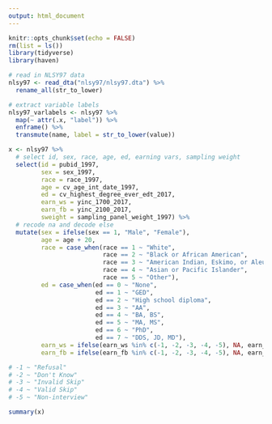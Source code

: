 ```yaml
---
output: html_document
---
```


```r
knitr::opts_chunk$set(echo = FALSE)
rm(list = ls())
library(tidyverse)
library(haven)

# read in NLSY97 data
nlsy97 <- read_dta("nlsy97/nlsy97.dta") %>%
  rename_all(str_to_lower)

# extract variable labels
nlsy97_varlabels <- nlsy97 %>%
  map(~ attr(.x, "label")) %>% 
  enframe() %>%
  transmute(name, label = str_to_lower(value))

x <- nlsy97 %>% 
  # select id, sex, race, age, ed, earning vars, sampling weight
  select(id = pubid_1997, 
         sex = sex_1997, 
         race = race_1997, 
         age = cv_age_int_date_1997, 
         ed = cv_highest_degree_ever_edt_2017, 
         earn_ws = yinc_1700_2017, 
         earn_fb = yinc_2100_2017,
         sweight = sampling_panel_weight_1997) %>% 
  # recode na and decode else
  mutate(sex = ifelse(sex == 1, "Male", "Female"),
         age = age + 20,
         race = case_when(race == 1 ~ "White",
                          race == 2 ~ "Black or African American",
                          race == 3 ~ "American Indian, Eskimo, or Aleut",
                          race == 4 ~ "Asian or Pacific Islander",
                          race == 5 ~ "Other"),
         ed = case_when(ed == 0 ~ "None",
                        ed == 1 ~ "GED",
                        ed == 2 ~ "High school diploma",
                        ed == 3 ~ "AA",
                        ed == 4 ~ "BA, BS",
                        ed == 5 ~ "MA, MS",
                        ed == 6 ~ "PhD",
                        ed == 7 ~ "DDS, JD, MD"),
         earn_ws = ifelse(earn_ws %in% c(-1, -2, -3, -4, -5), NA, earn_ws),
         earn_fb = ifelse(earn_fb %in% c(-1, -2, -3, -4, -5), NA, earn_fb))

# -1 ~ "Refusal"
# -2 ~ "Don't Know"
# -3 ~ "Invalid Skip"
# -4 ~ "Valid Skip"
# -5 ~ "Non-interview"
```

```r
summary(x)
```
